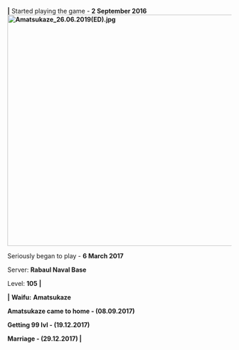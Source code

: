 '''|''' Started playing the game - '''2 September 2016[[File:Amatsukaze_26.06.2019(ED).jpg|thumb|520px]]'''

Seriously began to play - '''6 March 2017'''

<span style="font-size:14px;">Server: </span>'''Rabaul Naval Base'''

<span style="font-size:14px;">Level</span><span style="font-weight:400;">​: '''105''' '''|'''</span>

'''|''''' '''''Waifu:'''<span style="font-weight:400;"> </span>'''Amatsukaze'''

'''Amatsukaze came to home - (08.09.2017)'''

'''Getting 99 lvl - (19.12.2017)'''

'''Мarriage - (29.12.2017) |'''